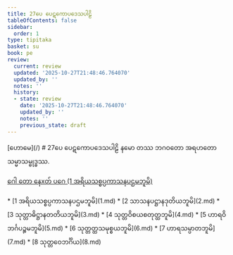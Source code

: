 ```yaml
---
title: 27ပေ ပေဋကောပဒေသပါဠိ
tableOfContents: false
sidebar:
  order: 1
type: tipitaka
basket: su
book: pe
review:
  current: review
  updated: '2025-10-27T21:48:46.764070'
  updated_by: ''
  notes: ''
  history:
  - state: review
    date: '2025-10-27T21:48:46.764070'
    updated_by: ''
    notes: ''
    previous_state: draft
---
```



<ReviewStatus review={frontmatter.review} showDetails={true} />

<HypothesisAnnotation frontmatter={frontmatter} />

<Paragraph type="center" book="pe">
[ဟောမေ](/)
</Paragraph>

<Paragraph type="center" book="pe">
# 27ပေ ပေဋကောပဒေသပါဠိ
</Paragraph>

<Paragraph number="1" book="pe">
နမော တဿ ဘဂဝတော အရဟတော သမ္မာသမ္ဗုဒ္ဓဿ.

[ဂေါ တော နေxတ် ပဂေ (1 အရိယသစ္စပ္ပကာသနပဌမဘူမိ)](1.md)



</Paragraph>

<TableOfContents book="pe" section="27">
* [1 အရိယသစ္စပ္ပကာသနပဌမဘူမိ](1.md)
* [2 သာသနပဋ္ဌာနဒုတိယဘူမိ](2.md)
* [3 သုတ္တာဓိဋ္ဌာနတတိယဘူမိ](3.md)
* [4 သုတ္တဝိစယစတုတ္ထဘူမိ](4.md)
* [5 ဟာရဝိဘင်္ဂပဉ္စမဘူမိ](5.md)
* [6 သုတ္တတ္ထသမုစ္စယဘူမိ](6.md)
* [7 ဟာရသမ္ပာတဘူမိ](7.md)
* [8 သုတ္တဝေဘင်္ဂိယ](8.md)
</TableOfContents>